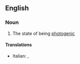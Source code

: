 ==English==

===Noun===
{{en-noun|-}}

# The state of being [[photogenic]]

====Translations====
{{trans-top|photogenicity}}
* Italian: {{t-|it|fotogenicità|f}}, {{t+|it|fotogenia|f}}
{{trans-mid}}
{{trans-bottom}}